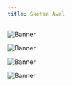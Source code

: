---
title: Sketsa Awal
---


![Banner](/images/sketsa1.jpg)

![Banner](/images/sketsa2.jpg)

![Banner](/images/sketsa3.jpg)

![Banner](/images/sketsa4.jpg)